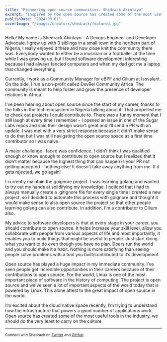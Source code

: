 ```yaml
---
title: "Pioneering open source communities: Shedrack Akintayo"
excerpt: "Inspired by how open source has created some of the most useful tools in the industry, Shedrack wants to do his best to carry on the culture."
publishDate: "2024-03-01"
coverImage: "/images/creators/shedrack/featured.jpg"
---
```


Hello! My name is Shedrack Akintayo - A Devops Engineer and Developer Advocate. I grew up with 3 siblings in a small town in the northern part of Nigeria, I really enjoyed it there and how close knit the community there was. Everybody wanted to either be a musician or a footballer at the time while I was growing up, but I found software development interesting because I had always fancied computers and when my dad got me a laptop that changed everything.

Currently, I work as a Community Manager for eBPF and Cilium at Isovalent. On the side, I run a non-profit called DevRel Community Africa. The community is meant to help foster and grow the presence of developer relations in Africa.

I've been hearing about open source since the start of my career, thanks to the folks in the tech ecosystem in Nigeria talking about it. That propelled me to check out projects I could contribute to. There was a funny moment that I still laugh at every time I remember - I opened an issue in one of the Sugar Labs repos and said their design wasn’t great and I’ll send a PR with an update. I was met with a very strict response because it didn’t make sense to do that but I was still navigating the open source space as a first time contributor so I was naive.

A major challenge I faced was confidence. I didn’t think I was qualified enough or know enough to contribute to open source but I realized that it didn’t matter because the highest thing that can happen is your PR not getting accepted - nothing else! It doesn’t take away anything from me. If it gets rejected, we go again!

I currently maintain the goignore project. I was learning golang and wanted to try out my hands at solidifying my knowledge. I noticed that i had to always manually create a .gitignore file for every single time I created a new project, so I decided to automate this process with goignore and thought it would make sense to also open source the project so that other people learning golang can also contribute. In addition, I'm a contributor to Cilium also.

My advice to software developers is that at every stage in your career, you should contribute to open source. It helps increase your skill level, allow you collaborate with people from various aspects of life and most importantly, it enables you to build things that might be useful to people. Just start doing what you want to do even though you have no plan. Doers run the world and you should make it a habit. Nothing is more satisfying than seeing people solve problems with a tool you built/contributed to it’s development.

Open source has played a huge impact in my immediate community. I’ve seen people get incredible opportunities in their careers because of their contributions to open source. For the world, Linux is one of the most important piece of software in the history of computing. The project is open source and we’ve seen a lot of important aspects of the world today that is powered by Linux. This alone attest to the great impact of open source in the world.

I’m excited about the cloud native space recently, I’m trying to understand how the infrastructure that powers a good number of applications work. Open source has created some of the most useful tools in the industry, we should do the very least to carry on the culture.


___
<small>Connect with Shedrack on [Twitter](https://twitter.com/coder_blvck) and [GitHub](https://github.com/hacktivist123)</small>